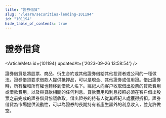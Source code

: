 ```yaml
---
title: "證券借貸"
slug: "/learn/securities-lending-101194"
id: "101194"
hide_table_of_contents: true
---
```



# 證券借貸

<ArticleMeta id={101194} updatedAt={'2023-09-26 13:58:54'} />
<div className='border-solid border-b border-t-0 my-4 border-[var(--ifm-color-gray-300)]' />

證券借貸是將股票、商品、衍生合約或其他證券借給其他投資者或公司的一種做法。證券借貸要求借款人提供抵押品，可以是現金、其他證券或信用證。借出證券時，所有權和所有權也轉移到借款人名下。經紀人向客户收取借出股票的貸款費用或借款費用，以及與貸款相關的任何利息。貸款費用和利息按照必須在客户借出股票之前完成的證券借貸協議收取。借出證券的持有人從其經紀人處獲得折扣。證券借貸為市場提供流動性，可以為證券的長期持有者產生額外的利息收入，並允許做空。

